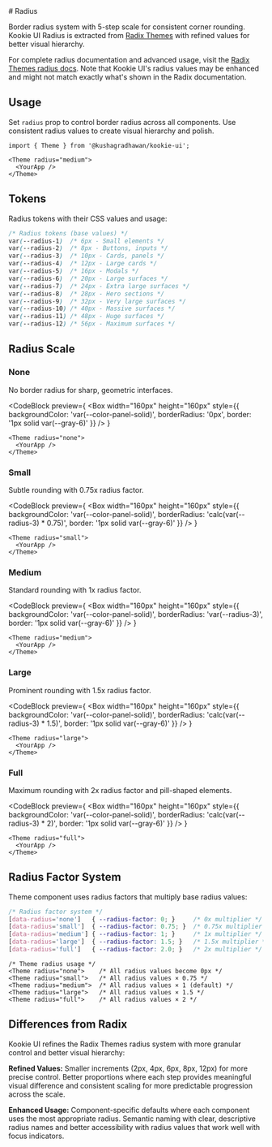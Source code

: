 
<Section size="1">

<SquareRoundCorner />
# Radius

Border radius system with 5-step scale for consistent corner rounding. Kookie UI Radius is extracted from [Radix Themes](https://www.radix-ui.com/themes) with refined values for better visual hierarchy. 

For complete radius documentation and advanced usage, visit the [Radix Themes radius docs](https://www.radix-ui.com/themes/docs/theme/radius). Note that Kookie UI's radius values may be enhanced and might not match exactly what's shown in the Radix documentation.

</Section>

<Section size="1">

## Usage

Set `radius` prop to control border radius across all components. Use consistent radius values to create visual hierarchy and polish.

<CodeBlock>

```tsx
import { Theme } from '@kushagradhawan/kookie-ui';
```

</CodeBlock>

<CodeBlock>

```tsx
<Theme radius="medium">
  <YourApp />
</Theme>
```

</CodeBlock>

</Section>

<Section size="1">

## Tokens

Radius tokens with their CSS values and usage:

<CodeBlock>

```css
/* Radius tokens (base values) */
var(--radius-1)  /* 6px - Small elements */
var(--radius-2)  /* 8px - Buttons, inputs */
var(--radius-3)  /* 10px - Cards, panels */
var(--radius-4)  /* 12px - Large cards */
var(--radius-5)  /* 16px - Modals */
var(--radius-6)  /* 20px - Large surfaces */
var(--radius-7)  /* 24px - Extra large surfaces */
var(--radius-8)  /* 28px - Hero sections */
var(--radius-9)  /* 32px - Very large surfaces */
var(--radius-10) /* 40px - Massive surfaces */
var(--radius-11) /* 48px - Huge surfaces */
var(--radius-12) /* 56px - Maximum surfaces */
```

</CodeBlock>

</Section>



<Section size="1">

## Radius Scale

### None

No border radius for sharp, geometric interfaces.

<CodeBlock
  preview={
    <Flex gap="2" align="center">
      <Box 
        width="160px" 
        height="160px" 
        style={{ 
          backgroundColor: 'var(--color-panel-solid)', 
          borderRadius: '0px',
          border: '1px solid var(--gray-6)'
        }}
      />
    </Flex>
  }
>

```tsx
<Theme radius="none">
  <YourApp />
</Theme>
```

</CodeBlock>

### Small

Subtle rounding with 0.75x radius factor.

<CodeBlock
  preview={
    <Flex gap="2" align="center">
      <Box 
        width="160px" 
        height="160px" 
        style={{ 
          backgroundColor: 'var(--color-panel-solid)', 
          borderRadius: 'calc(var(--radius-3) * 0.75)',
          border: '1px solid var(--gray-6)'
        }}
      />
    </Flex>
  }
>

```tsx
<Theme radius="small">
  <YourApp />
</Theme>
```

</CodeBlock>

### Medium

Standard rounding with 1x radius factor.

<CodeBlock
  preview={
    <Flex gap="2" align="center">
      <Box 
        width="160px" 
        height="160px" 
        style={{ 
          backgroundColor: 'var(--color-panel-solid)', 
          borderRadius: 'var(--radius-3)',
          border: '1px solid var(--gray-6)'
        }}
      />
    </Flex>
  }
>

```tsx
<Theme radius="medium">
  <YourApp />
</Theme>
```

</CodeBlock>

### Large

Prominent rounding with 1.5x radius factor.

<CodeBlock
  preview={
    <Flex gap="2" align="center">
      <Box 
        width="160px" 
        height="160px" 
        style={{ 
          backgroundColor: 'var(--color-panel-solid)', 
          borderRadius: 'calc(var(--radius-3) * 1.5)',
          border: '1px solid var(--gray-6)'
        }}
      />
    </Flex>
  }
>

```tsx
<Theme radius="large">
  <YourApp />
</Theme>
```

</CodeBlock>

### Full

Maximum rounding with 2x radius factor and pill-shaped elements.

<CodeBlock
  preview={
    <Flex gap="2" align="center">
      <Box 
        width="160px" 
        height="160px" 
        style={{ 
          backgroundColor: 'var(--color-panel-solid)', 
          borderRadius: 'calc(var(--radius-3) * 2)',
          border: '1px solid var(--gray-6)'
        }}
      />
    </Flex>
  }
>

```tsx
<Theme radius="full">
  <YourApp />
</Theme>
```

</CodeBlock>

</Section>



<Section size="1">

## Radius Factor System

Theme component uses radius factors that multiply base radius values:

<CodeBlock>

```css
/* Radius factor system */
[data-radius='none']   { --radius-factor: 0; }     /* 0x multiplier */
[data-radius='small']  { --radius-factor: 0.75; }  /* 0.75x multiplier */
[data-radius='medium'] { --radius-factor: 1; }     /* 1x multiplier */
[data-radius='large']  { --radius-factor: 1.5; }   /* 1.5x multiplier */
[data-radius='full']   { --radius-factor: 2.0; }   /* 2x multiplier */
```

</CodeBlock>

<CodeBlock>

```tsx
/* Theme radius usage */
<Theme radius="none">    /* All radius values become 0px */
<Theme radius="small">   /* All radius values × 0.75 */
<Theme radius="medium">  /* All radius values × 1 (default) */
<Theme radius="large">   /* All radius values × 1.5 */
<Theme radius="full">    /* All radius values × 2 */
```

</CodeBlock>

</Section>



<Section size="1">

## Differences from Radix

Kookie UI refines the Radix Themes radius system with more granular control and better visual hierarchy:

**Refined Values:**
Smaller increments (2px, 4px, 6px, 8px, 12px) for more precise control. Better proportions where each step provides meaningful visual difference and consistent scaling for more predictable progression across the scale.

**Enhanced Usage:**
Component-specific defaults where each component uses the most appropriate radius. Semantic naming with clear, descriptive radius names and better accessibility with radius values that work well with focus indicators.

</Section>
